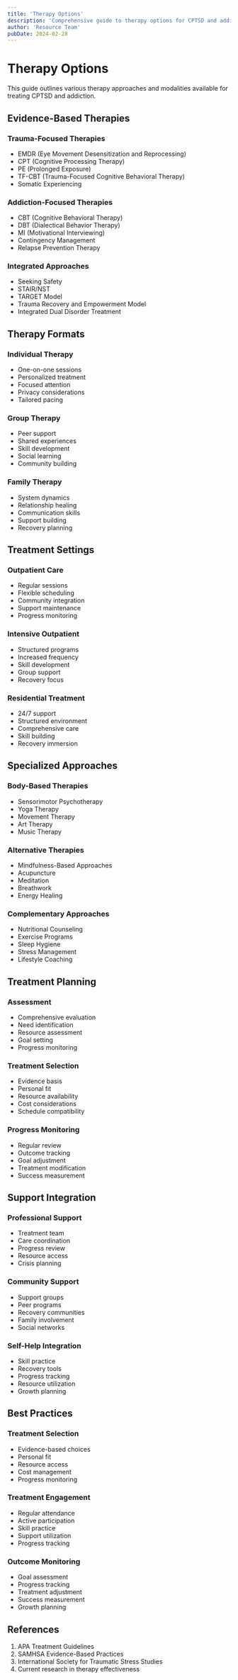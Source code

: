 ```yaml
---
title: 'Therapy Options'
description: 'Comprehensive guide to therapy options for CPTSD and addiction recovery'
author: 'Resource Team'
pubDate: 2024-02-28
---
```


# Therapy Options

This guide outlines various therapy approaches and modalities available for treating CPTSD and addiction.

## Evidence-Based Therapies

### Trauma-Focused Therapies

- EMDR (Eye Movement Desensitization and Reprocessing)
- CPT (Cognitive Processing Therapy)
- PE (Prolonged Exposure)
- TF-CBT (Trauma-Focused Cognitive Behavioral Therapy)
- Somatic Experiencing

### Addiction-Focused Therapies

- CBT (Cognitive Behavioral Therapy)
- DBT (Dialectical Behavior Therapy)
- MI (Motivational Interviewing)
- Contingency Management
- Relapse Prevention Therapy

### Integrated Approaches

- Seeking Safety
- STAIR/NST
- TARGET Model
- Trauma Recovery and Empowerment Model
- Integrated Dual Disorder Treatment

## Therapy Formats

### Individual Therapy

- One-on-one sessions
- Personalized treatment
- Focused attention
- Privacy considerations
- Tailored pacing

### Group Therapy

- Peer support
- Shared experiences
- Skill development
- Social learning
- Community building

### Family Therapy

- System dynamics
- Relationship healing
- Communication skills
- Support building
- Recovery planning

## Treatment Settings

### Outpatient Care

- Regular sessions
- Flexible scheduling
- Community integration
- Support maintenance
- Progress monitoring

### Intensive Outpatient

- Structured programs
- Increased frequency
- Skill development
- Group support
- Recovery focus

### Residential Treatment

- 24/7 support
- Structured environment
- Comprehensive care
- Skill building
- Recovery immersion

## Specialized Approaches

### Body-Based Therapies

- Sensorimotor Psychotherapy
- Yoga Therapy
- Movement Therapy
- Art Therapy
- Music Therapy

### Alternative Therapies

- Mindfulness-Based Approaches
- Acupuncture
- Meditation
- Breathwork
- Energy Healing

### Complementary Approaches

- Nutritional Counseling
- Exercise Programs
- Sleep Hygiene
- Stress Management
- Lifestyle Coaching

## Treatment Planning

### Assessment

- Comprehensive evaluation
- Need identification
- Resource assessment
- Goal setting
- Progress monitoring

### Treatment Selection

- Evidence basis
- Personal fit
- Resource availability
- Cost considerations
- Schedule compatibility

### Progress Monitoring

- Regular review
- Outcome tracking
- Goal adjustment
- Treatment modification
- Success measurement

## Support Integration

### Professional Support

- Treatment team
- Care coordination
- Progress review
- Resource access
- Crisis planning

### Community Support

- Support groups
- Peer programs
- Recovery communities
- Family involvement
- Social networks

### Self-Help Integration

- Skill practice
- Recovery tools
- Progress tracking
- Resource utilization
- Growth planning

## Best Practices

### Treatment Selection

- Evidence-based choices
- Personal fit
- Resource access
- Cost management
- Progress monitoring

### Treatment Engagement

- Regular attendance
- Active participation
- Skill practice
- Support utilization
- Progress tracking

### Outcome Monitoring

- Goal assessment
- Progress tracking
- Treatment adjustment
- Success measurement
- Growth planning

## References

1. APA Treatment Guidelines
2. SAMHSA Evidence-Based Practices
3. International Society for Traumatic Stress Studies
4. Current research in therapy effectiveness
